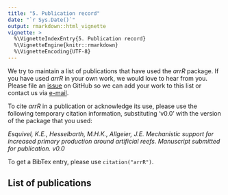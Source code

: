 ```yaml
---
title: "5. Publication record"
date: "`r Sys.Date()`"
output: rmarkdown::html_vignette
vignette: >
  %\VignetteIndexEntry{5. Publication record}
  %\VignetteEngine{knitr::rmarkdown}
  %\VignetteEncoding{UTF-8}
---
```


We try to maintain a list of publications that have used the *arrR* package. If you have used *arrR* in your own work, we would love to hear from you. Please file an [issue](https://github.com/Allgeier-Lab/arrR/issues) on GitHub so we can add your work to this list or contact us via [e-mail](mailto:mhk.hesselbarth@gmail.com). 

To cite *arrR* in a publication or acknowledge its use, please use the following temporary citation
information, substituting 'v0.0' with the version of the package that you used:

*Esquivel, K.E., Hesselbarth, M.H.K., Allgeier, J.E. Mechanistic support for increased primary production around artificial reefs. Manuscript submitted for publication. v0.0*

To get a BibTex entry, please use `citation("arrR")`.

## List of publications
